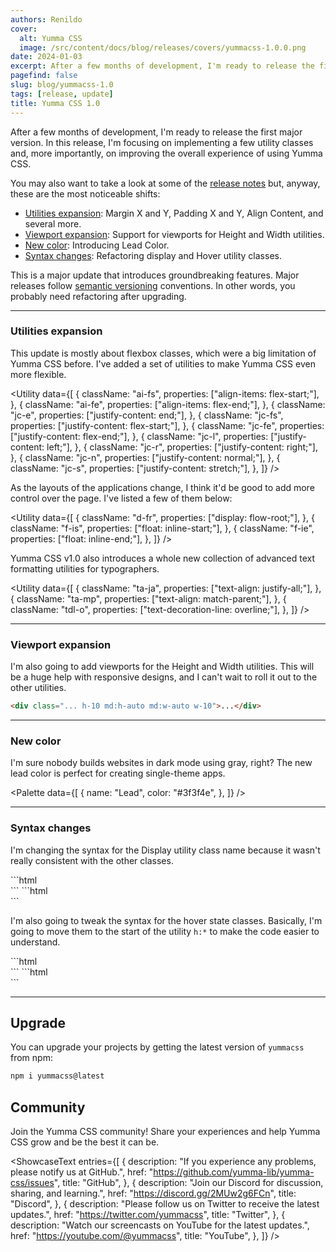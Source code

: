 ```yaml
---
authors: Renildo
cover:
  alt: Yumma CSS
  image: /src/content/docs/blog/releases/covers/yummacss-1.0.0.png
date: 2024-01-03
excerpt: After a few months of development, I'm ready to release the first major version. In this release, I'm focusing on implementing a few utility classes and, more importantly, on improving the overall experience of using Yumma CSS.
pagefind: false
slug: blog/yummacss-1.0
tags: [release, update]
title: Yumma CSS 1.0
---
```


After a few months of development, I'm ready to release the first major version. In this release, I'm focusing on implementing a few utility classes and, more importantly, on improving the overall experience of using Yumma CSS.

You may also want to take a look at some of the [release notes](https://github.com/yumma-lib/yumma-css/releases/tag/v1.0.0) but, anyway, these are the most noticeable shifts:

- [Utilities expansion](#utilities-expansion): Margin X and Y, Padding X and Y, Align Content, and several more.
- [Viewport expansion](#viewport-expansion): Support for viewports for Height and Width utilities.
- [New color](#new-color): Introducing Lead Color.
- [Syntax changes](#syntax-changes): Refactoring display and Hover utility classes.

This is a major update that introduces groundbreaking features. Major releases follow [semantic versioning](https://docs.npmjs.com/about-semantic-versioning) conventions. In other words, you probably need refactoring after upgrading.

---

### Utilities expansion

This update is mostly about flexbox classes, which were a big limitation of Yumma CSS before. I've added a set of utilities to make Yumma CSS even more flexible.

<Utility
  data={[
    {
      className: "ai-fs",
      properties: ["align-items: flex-start;"],
    },
    {
      className: "ai-fe",
      properties: ["align-items: flex-end;"],
    },
    {
      className: "jc-e",
      properties: ["justify-content: end;"],
    },
    {
      className: "jc-fs",
      properties: ["justify-content: flex-start;"],
    },
    {
      className: "jc-fe",
      properties: ["justify-content: flex-end;"],
    },
    {
      className: "jc-l",
      properties: ["justify-content: left;"],
    },
    {
      className: "jc-r",
      properties: ["justify-content: right;"],
    },
    {
      className: "jc-n",
      properties: ["justify-content: normal;"],
    },
    {
      className: "jc-s",
      properties: ["justify-content: stretch;"],
    },
  ]}
/>

As the layouts of the applications change, I think it'd be good to add more control over the page. I've listed a few of them below:

<Utility
  data={[
    {
      className: "d-fr",
      properties: ["display: flow-root;"],
    },
    {
      className: "f-is",
      properties: ["float: inline-start;"],
    },
    {
      className: "f-ie",
      properties: ["float: inline-end;"],
    },
  ]}
/>

Yumma CSS v1.0 also introduces a whole new collection of advanced text formatting utilities for typographers.

<Utility
  data={[
    {
      className: "ta-ja",
      properties: ["text-align: justify-all;"],
    },
    {
      className: "ta-mp",
      properties: ["text-align: match-parent;"],
    },
    {
      className: "tdl-o",
      properties: ["text-decoration-line: overline;"],
    },
  ]}
/>

---

### Viewport expansion

I'm also going to add viewports for the Height and Width utilities. This will be a huge help with responsive designs, and I can't wait to roll it out to the other utilities.

```html
<div class="... h-10 md:h-auto md:w-auto w-10">...</div>
```

---

### New color

I'm sure nobody builds websites in dark mode using gray, right? The new lead color is perfect for creating single-theme apps.

<Palette
  data={[
    {
      name: "Lead",
      color: "#3f3f4e",
    },
  ]}
/>

---

### Syntax changes

I'm changing the syntax for the Display utility class name because it wasn't really consistent with the other classes.

<Tabs>
  <TabItem value="now" label="Now">
    ```html
    <div class="d-*"></div>
    ```
  </TabItem>
  <TabItem value="then" label="Then">
    ```html
    <div class="dis-*"></div>
    ```
  </TabItem>
</Tabs>

I'm also going to tweak the syntax for the hover state classes. Basically, I'm going to move them to the start of the utility `h:*` to make the code easier to understand.

<Tabs>
  <TabItem value="now" label="Now">
    ```html
    <div class="h:bg-blue"></div>
    ```
  </TabItem>
  <TabItem value="then" label="Then">
    ```html
    <div class="bg-h-blue"></div>
    ```
  </TabItem>
</Tabs>

---

## Upgrade

You can upgrade your projects by getting the latest version of `yummacss` from npm:

```bash
npm i yummacss@latest
```

## Community

Join the Yumma CSS community! Share your experiences and help Yumma CSS grow and be the best it can be.

<ShowcaseText
  entries={[
    {
      description:
        "If you experience any problems, please notify us at GitHub.",
      href: "https://github.com/yumma-lib/yumma-css/issues",
      title: "GitHub",
    },
    {
      description: "Join our Discord for discussion, sharing, and learning.",
      href: "https://discord.gg/2MUw2g6FCn",
      title: "Discord",
    },
    {
      description: "Please follow us on Twitter to receive the latest updates.",
      href: "https://twitter.com/yummacss",
      title: "Twitter",
    },
    {
      description: "Watch our screencasts on YouTube for the latest updates.",
      href: "https://youtube.com/@yummacss",
      title: "YouTube",
    },
  ]}
/>

